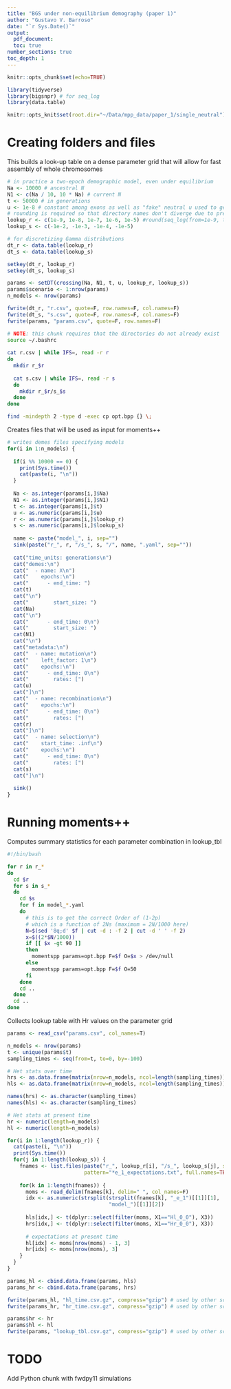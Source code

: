 ```yaml
---
title: "BGS under non-equilibrium demography (paper 1)"
author: "Gustavo V. Barroso"
date: "`r Sys.Date()`"
output:
  pdf_document:
  toc: true
number_sections: true
toc_depth: 1
---
```

  
```r

knitr::opts_chunk$set(echo=TRUE)

library(tidyverse)
library(bigsnpr) # for seq_log
library(data.table)

knitr::opts_knit$set(root.dir="~/Data/mpp_data/paper_1/single_neutral")
```

# Creating folders and files

This builds a look-up table on a dense parameter grid that will allow for fast 
assembly of whole chromosomes

```r

# in practice a two-epoch demographic model, even under equilibrium
Na <- 10000 # ancestral N
N1 <- c(Na / 10, 10 * Na) # current N
t <- 50000 # in generations
u <- 1e-8 # constant among exons as well as "fake" neutral u used to get B-vals
# rounding is required so that directory names don't diverge due to precision
lookup_r <- c(1e-9, 1e-8, 1e-7, 1e-6, 1e-5) #round(seq_log(from=1e-9, to=1e-2, length.out=300), digits=15)
lookup_s <- c(-1e-2, -1e-3, -1e-4, -1e-5)

# for discretizing Gamma distributions
dt_r <- data.table(lookup_r)
dt_s <- data.table(lookup_s)

setkey(dt_r, lookup_r)
setkey(dt_s, lookup_s)

params <- setDT(crossing(Na, N1, t, u, lookup_r, lookup_s))
params$scenario <- 1:nrow(params)
n_models <- nrow(params)

fwrite(dt_r, "r.csv", quote=F, row.names=F, col.names=F)
fwrite(dt_s, "s.csv", quote=F, row.names=F, col.names=F)
fwrite(params, "params.csv", quote=F, row.names=F)
```

```bash

# NOTE: this chunk requires that the directories do not already exist
source ~/.bashrc
  
cat r.csv | while IFS=, read -r r
do
  mkdir r_$r
  
  cat s.csv | while IFS=, read -r s
  do
    mkdir r_$r/s_$s
  done
done

find -mindepth 2 -type d -exec cp opt.bpp {} \;
```

Creates files that will be used as input for moments++

```r

# writes demes files specifying models
for(i in 1:n_models) {
  
  if(i %% 10000 == 0) {
    print(Sys.time())
    cat(paste(i, "\n"))
  }
  
  Na <- as.integer(params[i,]$Na)
  N1 <- as.integer(params[i,]$N1)
  t <- as.integer(params[i,]$t)
  u <- as.numeric(params[i,]$u)
  r <- as.numeric(params[i,]$lookup_r)
  s <- as.numeric(params[i,]$lookup_s)
  
  name <- paste("model_", i, sep="")
  sink(paste("r_", r, "/s_", s, "/", name, ".yaml", sep=""))
  
  cat("time_units: generations\n")
  cat("demes:\n")
  cat("  - name: X\n")
  cat("    epochs:\n")
  cat("      - end_time: ")
  cat(t)
  cat("\n")
  cat("        start_size: ")
  cat(Na)
  cat("\n")
  cat("      - end_time: 0\n")
  cat("        start_size: ")
  cat(N1)
  cat("\n")
  cat("metadata:\n")
  cat("  - name: mutation\n")
  cat("    left_factor: 1\n")
  cat("    epochs:\n")
  cat("      - end_time: 0\n")
  cat("        rates: [")
  cat(u)
  cat("]\n")
  cat("  - name: recombination\n")
  cat("    epochs:\n")
  cat("      - end_time: 0\n")
  cat("        rates: [")
  cat(r)
  cat("]\n")
  cat("  - name: selection\n")
  cat("    start_time: .inf\n")
  cat("    epochs:\n")
  cat("      - end_time: 0\n")
  cat("        rates: [")
  cat(s)
  cat("]\n")
  
  sink()
}
```

# Running moments++

Computes summary statistics for each parameter combination in lookup_tbl

```bash

#!/bin/bash

for r in r_*
do
  cd $r
  for s in s_*
  do
    cd $s
    for f in model_*.yaml
    do
      # this is to get the correct Order of (1-2p)
      # which is a function of 2Ns (maximum = 2N/1000 here)
      N=$(sed '8q;d' $f | cut -d : -f 2 | cut -d ' ' -f 2)
      x=$((2*$N/1000))
      if [[ $x -gt 90 ]]
      then
        momentspp params=opt.bpp F=$f O=$x > /dev/null
      else
        momentspp params=opt.bpp F=$f O=50
      fi
    done
    cd ..
  done
  cd ..
done
```

Collects lookup table with Hr values on the parameter grid

```r

params <- read_csv("params.csv", col_names=T)

n_models <- nrow(params)
t <- unique(params$t)
sampling_times <- seq(from=t, to=0, by=-100)

# Het stats over time
hrs <- as.data.frame(matrix(nrow=n_models, ncol=length(sampling_times)))
hls <- as.data.frame(matrix(nrow=n_models, ncol=length(sampling_times)))

names(hrs) <- as.character(sampling_times)
names(hls) <- as.character(sampling_times)

# Het stats at present time
hr <- numeric(length=n_models)
hl <- numeric(length=n_models)

for(i in 1:length(lookup_r)) {
  cat(paste(i, "\n"))
  print(Sys.time())
  for(j in 1:length(lookup_s)) {
    fnames <- list.files(paste("r_", lookup_r[i], "/s_", lookup_s[j], sep=""),
                         pattern="*e_1_expectations.txt", full.names=TRUE)
    
    for(k in 1:length(fnames)) {
      moms <- read_delim(fnames[k], delim=" ", col_names=F)
      idx <- as.numeric(strsplit(strsplit(fnames[k], "_e_1")[[1]][1], 
                                 "model_")[[1]][2])
      
      hls[idx,] <- t(dplyr::select(filter(moms, X1=="Hl_0_0"), X3))
      hrs[idx,] <- t(dplyr::select(filter(moms, X1=="Hr_0_0"), X3))
      
      # expectations at present time
      hl[idx] <- moms[nrow(moms) - 1, 3]
      hr[idx] <- moms[nrow(moms), 3]
    }
  }
}

params_hl <- cbind.data.frame(params, hls)
params_hr <- cbind.data.frame(params, hrs)

fwrite(params_hl, "hl_time.csv.gz", compress="gzip") # used by other scripts
fwrite(params_hr, "hr_time.csv.gz", compress="gzip") # used by other scripts

params$hr <- hr
params$hl <- hl
fwrite(params, "lookup_tbl.csv.gz", compress="gzip") # used by other scripts
```

# TODO 
Add Python chunk with fwdpy11 simulations
